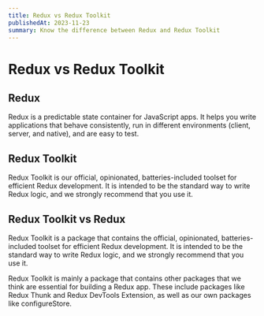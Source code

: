 ```yaml
---
title: Redux vs Redux Toolkit
publishedAt: 2023-11-23
summary: Know the difference between Redux and Redux Toolkit
---
```



# Redux vs Redux Toolkit

## Redux

Redux is a predictable state container for JavaScript apps. It helps you write applications that behave consistently, run in different environments (client, server, and native), and are easy to test.

## Redux Toolkit

Redux Toolkit is our official, opinionated, batteries-included toolset for efficient Redux development. It is intended to be the standard way to write Redux logic, and we strongly recommend that you use it.

## Redux Toolkit vs Redux

Redux Toolkit is a package that contains the official, opinionated, batteries-included toolset for efficient Redux development. It is intended to be the standard way to write Redux logic, and we strongly recommend that you use it.

Redux Toolkit is mainly a package that contains other packages that we think are essential for building a Redux app. These include packages like Redux Thunk and Redux DevTools Extension, as well as our own packages like configureStore.
